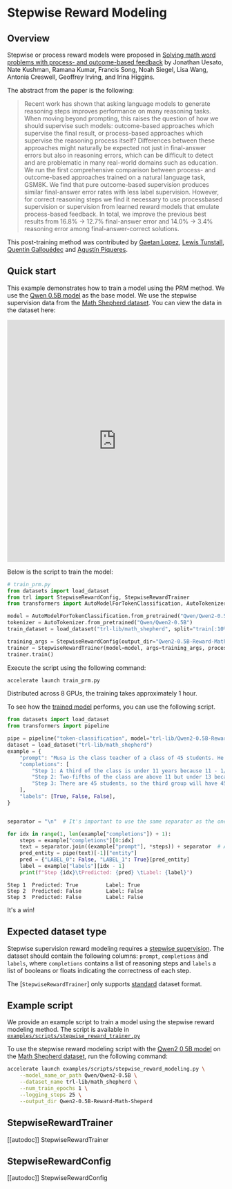# Stepwise Reward Modeling

## Overview

Stepwise or process reward models were proposed in [Solving math word problems with process- and outcome-based feedback](https://huggingface.co/papers/2211.14275) by Jonathan Uesato, Nate Kushman, Ramana Kumar, Francis Song, Noah Siegel, Lisa Wang, Antonia Creswell, Geoffrey Irving, and Irina Higgins.

The abstract from the paper is the following:

> Recent work has shown that asking language models to generate reasoning steps improves performance on many reasoning tasks. When moving beyond prompting, this raises the question of how we should supervise such models: outcome-based approaches which supervise the final result, or process-based approaches which supervise the reasoning process itself? Differences between these approaches might naturally be expected not just in final-answer errors but also in reasoning errors, which can be difficult to detect and are problematic in many real-world domains such as education. We run the first comprehensive comparison between process- and outcome-based approaches trained on a natural language task, GSM8K. We find that pure outcome-based supervision produces similar final-answer error rates with less label supervision. However, for correct reasoning steps we find it necessary to use processbased supervision or supervision from learned reward models that emulate process-based feedback. In total, we improve the previous best results from 16.8% → 12.7% final-answer error and 14.0% → 3.4% reasoning error among final-answer-correct solutions.

This post-training method was contributed by [Gaetan Lopez](https://github.com/gaetanlop), [Lewis Tunstall](https://huggingface.co/lewtun), [Quentin Gallouédec](https://huggingface.co/qgallouedec) and [Agustín Piqueres](https://huggingface.co/plaguss).


## Quick start

This example demonstrates how to train a model using the PRM method. We use the [Qwen 0.5B model](https://huggingface.co/Qwen/Qwen2-0.5B) as the base model. We use the stepwise supervision data from the [Math Shepherd dataset](https://huggingface.co/datasets/trl-lib/math_shepherd). You can view the data in the dataset here:

<iframe
  src="https://huggingface.co/datasets/trl-lib/math_shepherd/embed/viewer/default/train?row=0"
  frameborder="0"
  width="100%"
  height="560px"
></iframe>

Below is the script to train the model:

```python
# train_prm.py
from datasets import load_dataset
from trl import StepwiseRewardConfig, StepwiseRewardTrainer
from transformers import AutoModelForTokenClassification, AutoTokenizer

model = AutoModelForTokenClassification.from_pretrained("Qwen/Qwen2-0.5B", num_labels=2)
tokenizer = AutoTokenizer.from_pretrained("Qwen/Qwen2-0.5B")
train_dataset = load_dataset("trl-lib/math_shepherd", split="train[:10%]")

training_args = StepwiseRewardConfig(output_dir="Qwen2-0.5B-Reward-Math-Sheperd", logging_steps=10)
trainer = StepwiseRewardTrainer(model=model, args=training_args, processing_class=tokenizer, train_dataset=train_dataset)
trainer.train()
```

Execute the script using the following command:

```bash
accelerate launch train_prm.py
```

Distributed across 8 GPUs, the training takes approximately 1 hour.

To see how the [trained model](https://huggingface.co/trl-lib/Qwen2-0.5B-Reward-Math-Sheperd) performs, you can use the following script.


```python
from datasets import load_dataset
from transformers import pipeline

pipe = pipeline("token-classification", model="trl-lib/Qwen2-0.5B-Reward-Math-Sheperd")
dataset = load_dataset("trl-lib/math_shepherd")
example = {
    "prompt": "Musa is the class teacher of a class of 45 students. He wants to split them into three groups by age. If a third of the class is under 11 years, and two-fifths are above 11 but under 13, how many students will be in the third group (13 years and above)?",
    "completions": [
        "Step 1: A third of the class is under 11 years because 11 - 1/3 = <<11-1/3=7>>7.",
        "Step 2: Two-fifths of the class are above 11 but under 13 because 2/5 * 11 = <<2/5*11=8>>8.",
        "Step 3: There are 45 students, so the third group will have 45 - 7 - 8 = <<45-7-8=20>>20 students. The answer is: 20",
    ],
    "labels": [True, False, False],
}


separator = "\n"  # It's important to use the same separator as the one used during training

for idx in range(1, len(example["completions"]) + 1):
    steps = example["completions"][0:idx]
    text = separator.join((example["prompt"], *steps)) + separator  # Add a separator between the prompt and each steps
    pred_entity = pipe(text)[-1]["entity"]
    pred = {"LABEL_0": False, "LABEL_1": True}[pred_entity]
    label = example["labels"][idx - 1]
    print(f"Step {idx}\tPredicted: {pred} \tLabel: {label}")
```

```
Step 1  Predicted: True         Label: True
Step 2  Predicted: False        Label: False
Step 3  Predicted: False        Label: False
```

It's a win!

## Expected dataset type

Stepwise supervision reward modeling requires a [stepwise supervision](dataset_formats#stepwise-supervision).
The dataset should contain the following columns: `prompt`, `completions` and `labels`, where `completions` contains a list of reasoning steps and `labels` a list of booleans or floats indicating the correctness of each step.

The [`StepwiseRewardTrainer`] only supports [standard](dataset_formats#standard) dataset format.

## Example script

We provide an example script to train a model using the stepwise reward modeling method. The script is available in [`examples/scripts/stepwise_reward_trainer.py`](https://github.com/huggingface/trl/blob/main/examples/scripts/stepwise_reward_trainer.py)

To use the stepwise reward modeling script with the [Qwen2 0.5B model](https://huggingface.co/Qwen/Qwen2-0.5B) on the [Math Shepherd dataset](https://huggingface.co/datasets/trl-lib/math_shepherd), run the following command:

```bash
accelerate launch examples/scripts/stepwise_reward_modeling.py \
    --model_name_or_path Qwen/Qwen2-0.5B \
    --dataset_name trl-lib/math_shepherd \
    --num_train_epochs 1 \
    --logging_steps 25 \
    --output_dir Qwen2-0.5B-Reward-Math-Sheperd
```

## StepwiseRewardTrainer

[[autodoc]] StepwiseRewardTrainer

## StepwiseRewardConfig

[[autodoc]] StepwiseRewardConfig
